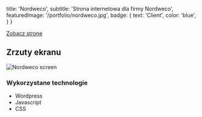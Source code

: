 
  title: 'Nordweco',
  subtitle: 'Strona internetowa dla firmy Nordweco',
  featuredImage: '/portfolio/nordweco.jpg',
  badge: {
    text: 'Client',
    color: 'blue',
  }
}

[Zobacz stronę](https://nordweco.pl/)

## Zrzuty ekranu
![Nordweco screen](https://i.imgur.com/kp9xWA3.png)

### Wykorzystane technologie 
* Wordpress
* Javascript
* CSS

